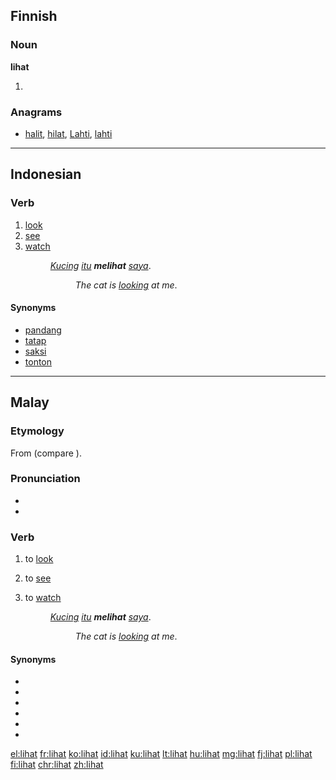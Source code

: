 ==Finnish==

===Noun===
'''lihat'''

# {{plural of|liha|lang=fi}}

===Anagrams===
* [[halit#Finnish|halit]], [[hilat#Finnish|hilat]], [[Lahti#Finnish|Lahti]], [[lahti#Finnish|lahti]]

----

==Indonesian==

===Verb===
{{id-verb}}

# [[look]]
# [[see]]
# [[watch]]
#: ''[[kucing|Kucing]] [[itu]] '''melihat''' [[saya]]''.
#:: ''The cat is [[look]]ing at me''.

====Synonyms====
* [[pandang]]
* [[tatap]]
* [[saksi]]
* [[tonton]]

----

==Malay==

===Etymology===
From {{etyl|poz-mly-pro|ms}} {{term/t|poz-mly-pro|*lihat}} (compare {{etyl|id|-}} {{term|lihat|lang=id}}).

===Pronunciation===
* {{IPA|/lihat/|lang=ms}}
* {{rhymes|ihat|hat|at|lang=ms}}

===Verb===
{{head|ms|verb}}

# {{context|transitive|lang=ms}} to [[look]] {{qualifier|to try to see}}
# {{context|transitive|lang=ms}} to [[see]] {{qualifier|perceive with the eyes}}
# {{context|transitive|lang=ms}} to [[watch]] {{qualifier|to observe}}
#: ''[[kucing|Kucing]] [[itu]] '''melihat''' [[saya]]''.
#:: ''The cat is [[look]]ing at me''.

====Synonyms====
* {{l|ms|nampak}}
* {{l|ms|pandang}}
* {{l|ms|saksi}}
* {{l|ms|tatap}}
* {{l|ms|tengok}}
* {{l|ms|tonton}}

[[el:lihat]]
[[fr:lihat]]
[[ko:lihat]]
[[id:lihat]]
[[ku:lihat]]
[[lt:lihat]]
[[hu:lihat]]
[[mg:lihat]]
[[fj:lihat]]
[[pl:lihat]]
[[fi:lihat]]
[[chr:lihat]]
[[zh:lihat]]